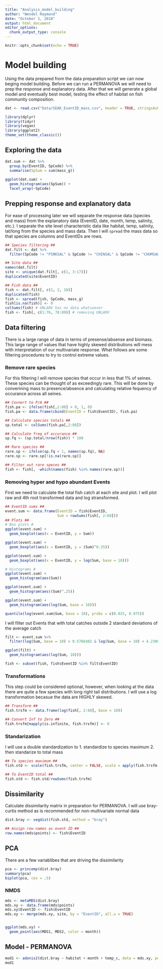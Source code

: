 ```yaml
---
title: "Analysis_model_building"
author: "Wendel Raymond"
date: "October 1, 2018"
output: html_document
editor_options: 
  chunk_output_type: console
---
```


```r
knitr::opts_chunk$set(echo = TRUE)
```

# Model building
Using the data prepared from the data preparation script we can now beging model building. Before we can run a PERMANOVA we will need to prep the response and explanatory data. After that we will generate a global model and eventually best model, testing the effect of habitat on fish community composition.

```r
dat <- read.csv("Data/SEAK_EventID_mass.csv", header = TRUE, stringsAsFactors = TRUE)
```

```r
library(dplyr)
library(tidyr)
library(vegan)
library(ggplot2)
theme_set(theme_classic())
```

## Exploring the data
```r
dat.sum <- dat %>%
  group_by(EventID, SpCode) %>% 
  summarise(SpSum = sum(mass_g))
  
ggplot(dat.sum) +
  geom_histogram(aes(SpSum)) +
  facet_wrap(~SpCode)
```


## Prepping response and explanatory data
For ease of processing later we will separate the response data (species and mass) from the explanatory data (EventID, date, month, temp, salinity, etc.). I separate the site level characteristic data like habitat, temp, salinity, lat/long from the species and mass data. Then I will `spread` the mass data so that species are columns and EventIDs are rows. 

```r
## Species filtering ##
dat.filt <- dat %>% 
  filter(SpCode != "PINKSAL" & SpCode != "CHINSAL" & SpCode != "CHUMSAL" & SpCode != "COHOSAL" & SpCode != "SOCKSAL" & SpCode != "POLLOCK" & SpCode != "PSANDL" & SpCode != "HERRING")

## Site data ##
names(dat.filt)
site <- unique(dat.filt[, c(1, 3:17)])
duplicated(site$EventID)

## Fish data ##
fish <- dat.filt[, c(1, 2, 18)]
duplicated(fish)
fish <- spread(fish, SpCode, mass_g)
fish[is.na(fish)] <- 0
colSums(fish) # UNLARV has no data whatsoever
fish <- fish[, c(1:76, 78:89)] # removing UNLARV
```

## Data filtering
There is a large range of data in terms of presense/absense and biomass. This large range of values that have highly skewed distributions will mess with interpretation of our multivariate response. What follows are some filtering procedures to try to control extreme values.

### Remove rare species
For this filtering I will remove species that occur in less that 1% of seines. These species can be thought of as exceedingly rare. This will be done by converining mass to presence/absence and calculating relative fequency of occurance across all seines. 
```r
## Covnert to P/A ##
fish.pa <- ifelse(fish[,2:88] > 0, 1, 0)
fish.pa <- data.frame(cbind(EventID = fish$EventID), fish.pa)

## Calculate species totals ##
sp.total <- colSums(fish.pa[,2:88])

## Calculate freq of occurance ##
sp.fq <- (sp.total/nrow(fish)) * 100

## Rare species ##
rare.sp <- ifelse(sp.fq < 1, names(sp.fq), NA)
rare.sp <- rare.sp[!is.na(rare.sp)]

## Filter out rare speces ##
fish <- fish[, -which(names(fish) %in% names(rare.sp))]
```

### Removing hyper and hypo abundant Events
First we need to calculate the total fish catch at each site and plot. I will plot raw and 4th root transformed data and log stransformed.
```r
## EventID sums ##
event.sum <- data.frame(EventID = fish$EventID,
                        Sum = rowSums(fish[, 2:60]))
## Plots ##
# Box plots #
ggplot(event.sum) +
  geom_boxplot(aes(x = EventID, y = Sum))

ggplot(event.sum) +
  geom_boxplot(aes(x = EventID, y = (Sum)^0.25))

ggplot(event.sum) +
  geom_boxplot(aes(x = EventID, y = log(Sum, base = 10)))

# Histograms #
ggplot(event.sum) +
  geom_histogram(aes(Sum))

ggplot(event.sum) +
  geom_histogram(aes((Sum)^.25))

ggplot(event.sum) +
  geom_histogram(aes(log(Sum, base = 10)))

quantile(log(event.sum$Sum, base = 10), probs = c(0.025, 0.975))
```

I will filter out Events that with total catches outside 2 standard deviations of the average catch
```r
filt <- event.sum %>%
  filter(log(Sum, base = 10) > 0.5766482 & log(Sum, base = 10) < 4.2300721)

ggplot(filt) +
  geom_histogram(aes(log(Sum, 10)))

fish <- subset(fish, fish$EventID %in% filt$EventID)
```


### Transformations
This step could be considered optional, however, when looking at the data there are quite a few species with long right tail distributions. I will use a log transformation becasue the data are HIGHLY skewed. 
```r
## Transform ##
fish.trsfm <- data.frame(log(fish[, 2:60], base = 10))

## Convert Inf to Zero ##
fish.trsfm[mapply(is.infinite, fish.trsfm)] <- 0
```

### Standarization
I will use a double standardization to 
1. standardize to species maximum
2. then standarize to total mass
```r
## To species maximum ##
fish.std <- scale(fish.trsfm, center = FALSE, scale = apply(fish.trsfm, 2, max))

## To EventID total ##
fish.std <- fish.std/rowSums(fish.trsfm)
```

## Dissimilarity
Calculate dissimilarity matrix in preparation for PERMANOVA. I will use bray-curtis method as is recommended for non-multivariate normal data
```r
dist.bray <- vegdist(fish.std, method = "bray")

## Assign row names as event ID ##
row.names(mds$points) <- fish$EventID
```

## PCA
There are a few variablibes that are driving the dissimilarity
```r
pca <- princomp(dist.bray)
summary(pca)
biplot(pca, cex = .5)
```


### NMDS
```r
mds <- metaMDS(dist.bray)
mds.xy <- data.frame(mds$points)
mds.xy$EventID <- fish$EventID
mds.xy <- merge(mds.xy, site, by = "EventID", all.x = TRUE)


ggplot(mds.xy) +
  geom_point(aes(MDS1, MDS2, color = month))
```


## Model - PERMANOVA
```r
mod1 <- adonis2(dist.bray ~ habitat + month + temp_c, data = mds.xy, permutations = 9999)
mod1
```

